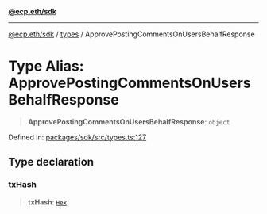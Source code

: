 [**@ecp.eth/sdk**](/sdk-reference/index.mdx)

***

[@ecp.eth/sdk](/sdk-reference/index.mdx) / [types](/sdk-reference/types/index.mdx) / ApprovePostingCommentsOnUsersBehalfResponse

# Type Alias: ApprovePostingCommentsOnUsersBehalfResponse

> **ApprovePostingCommentsOnUsersBehalfResponse**: `object`

Defined in: [packages/sdk/src/types.ts:127](https://github.com/ecp-eth/comments-monorepo/blob/main/packages/sdk/src/types.ts#L127)

## Type declaration

### txHash

> **txHash**: [`Hex`](/sdk-reference/types/type-aliases/Hex.mdx)
